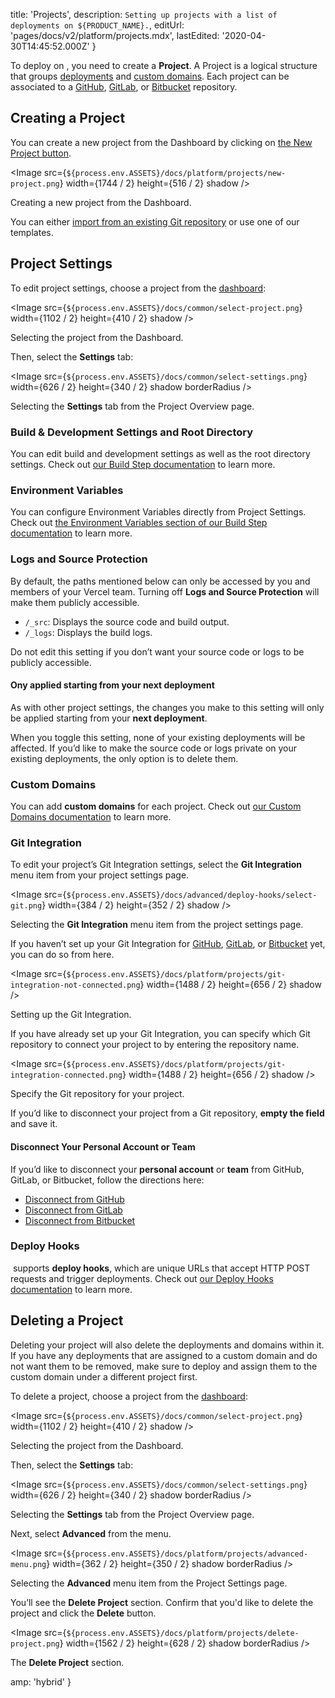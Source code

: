 
  title: 'Projects',
  description: `Setting up projects with a list of deployments on ${PRODUCT_NAME}.`,
  editUrl: 'pages/docs/v2/platform/projects.mdx',
  lastEdited: '2020-04-30T14:45:52.000Z'
}

To deploy on <ProductName />, you need to create a **Project**. A Project is a logical structure that groups [deployments](/docs/v2/platform/deployments) and [custom domains](/docs/v2/custom-domains). Each project can be associated to a [GitHub](/docs/v2/git-integrations/vercel-for-github), [GitLab](/docs/v2/git-integrations/vercel-for-gitlab), or [Bitbucket](/docs/v2/git-integrations/vercel-for-bitbucket) repository.

## Creating a Project

You can create a new project from the <OrgName /> Dashboard by clicking on [the New Project button](/new).

<Image
  src={`${process.env.ASSETS}/docs/platform/projects/new-project.png`}
  width={1744 / 2}
  height={516 / 2}
  shadow
/>
<Caption>Creating a new project from the <OrgName /> Dashboard.</Caption>

You can either [import from an existing Git repository](/docs/v2/git-integrations) or use one of our templates.

## Project Settings

To edit project settings, choose a project from the [dashboard](/dashboard):

<Image
  src={`${process.env.ASSETS}/docs/common/select-project.png`}
  width={1102 / 2}
  height={410 / 2}
  shadow
/>
<Caption>Selecting the project from the <OrgName /> Dashboard.</Caption>

Then, select the **Settings** tab:

<Image
  src={`${process.env.ASSETS}/docs/common/select-settings.png`}
  width={626 / 2}
  height={340 / 2}
  shadow
  borderRadius
/>
<Caption>Selecting the <b>Settings</b> tab from the Project Overview page.</Caption>

### Build & Development Settings and Root Directory

You can edit build and development settings as well as the root directory settings. Check out [our Build Step documentation](/docs/v2/build-step) to learn more.

### Environment Variables

You can configure Environment Variables directly from Project Settings. Check out [the Environment Variables section of our Build Step documentation](/docs/v2/build-step#environment-variables) to learn more.

### Logs and Source Protection

By default, the paths mentioned below can only be accessed by you and members of your Vercel team. Turning off **Logs and Source Protection** will make them publicly accessible.

- `/_src`: Displays the source code and build output.
- `/_logs`: Displays the build logs.

<Note type="warning">
  Do not edit this setting if you don’t want your source code or logs to be
  publicly accessible.
</Note>

#### Ony applied starting from your next deployment

As with other project settings, the changes you make to this setting will only be applied starting from your **next deployment**.

<Note>
  When you toggle this setting, none of your existing deployments will be
  affected. If you’d like to make the source code or logs private on your
  existing deployments, the only option is to delete them.
</Note>

### Custom Domains

You can add **custom domains** for each project. Check out [our Custom Domains documentation](/docs/v2/custom-domains) to learn more.

### Git Integration

To edit your project’s Git Integration settings, select the **Git Integration** menu item from your project settings page.

<Image
  src={`${process.env.ASSETS}/docs/advanced/deploy-hooks/select-git.png`}
  width={384 / 2}
  height={352 / 2}
  shadow
/>
<Caption>Selecting the <b>Git Integration</b> menu item from the project settings page.</Caption>

If you haven’t set up your Git Integration for [GitHub](/docs/v2/git-integrations/vercel-for-github), [GitLab](/docs/v2/git-integrations/vercel-for-gitlab), or [Bitbucket](/docs/v2/git-integrations/vercel-for-bitbucket) yet, you can do so from here.

<Image
  src={`${process.env.ASSETS}/docs/platform/projects/git-integration-not-connected.png`}
  width={1488 / 2}
  height={656 / 2}
  shadow
/>
<Caption>Setting up the Git Integration.</Caption>

If you have already set up your Git Integration, you can specify which Git repository to connect your project to by entering the repository name.

<Image
  src={`${process.env.ASSETS}/docs/platform/projects/git-integration-connected.png`}
  width={1488 / 2}
  height={656 / 2}
  shadow
/>
<Caption>Specify the Git repository for your project.</Caption>

If you’d like to disconnect your project from a Git repository, **empty the field** and save it.

#### Disconnect Your Personal Account or Team

If you’d like to disconnect your **personal account** or **team** from GitHub, GitLab, or Bitbucket, follow the directions here:

- [Disconnect from GitHub](/docs/v2/git-integrations/vercel-for-github#disconnect-from-github)
- [Disconnect from GitLab](/docs/v2/git-integrations/vercel-for-gitlab#disconnect-from-gitlab)
- [Disconnect from Bitbucket](/docs/v2/git-integrations/vercel-for-bitbucket#disconnect-from-bitbucket)

### Deploy Hooks

​<ProductName /> supports **deploy hooks**, which are unique URLs that accept HTTP POST requests and trigger deployments. Check out [our Deploy Hooks documentation](/docs/v2/more/deploy-hooks) to learn more.

## Deleting a Project

<Note type="warning">
  Deleting your project will also delete the deployments and domains within it.
  If you have any deployments that are assigned to a custom domain and do not
  want them to be removed, make sure to deploy and assign them to the custom
  domain under a different project first.
</Note>

To delete a project, choose a project from the [dashboard](/dashboard):

<Image
  src={`${process.env.ASSETS}/docs/common/select-project.png`}
  width={1102 / 2}
  height={410 / 2}
  shadow
/>
<Caption>Selecting the project from the <OrgName /> Dashboard.</Caption>

Then, select the **Settings** tab:

<Image
  src={`${process.env.ASSETS}/docs/common/select-settings.png`}
  width={626 / 2}
  height={340 / 2}
  shadow
  borderRadius
/>
<Caption>Selecting the <b>Settings</b> tab from the Project Overview page.</Caption>

Next, select **Advanced** from the menu.

<Image
  src={`${process.env.ASSETS}/docs/platform/projects/advanced-menu.png`}
  width={362 / 2}
  height={350 / 2}
  shadow
  borderRadius
/>
<Caption>Selecting the <b>Advanced</b> menu item from the Project Settings page.</Caption>

You’ll see the **Delete Project** section. Confirm that you'd like to delete the project and click the **Delete** button.

<Image
  src={`${process.env.ASSETS}/docs/platform/projects/delete-project.png`}
  width={1562 / 2}
  height={628 / 2}
  shadow
  borderRadius
/>
<Caption>The <b>Delete Project</b> section.</Caption>


  amp: 'hybrid'
}
